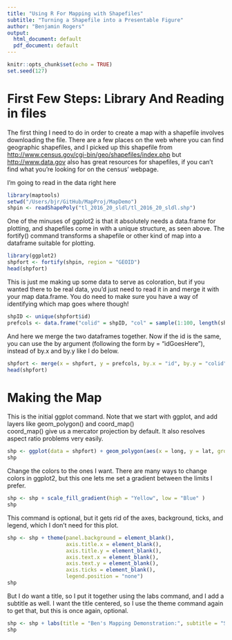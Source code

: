 ```yaml
---
title: "Using R For Mapping with Shapefiles"
subtitle: "Turning a Shapefile into a Presentable Figure"
author: "Benjamin Rogers"
output:
  html_document: default
  pdf_document: default
---
```


```r
knitr::opts_chunk$set(echo = TRUE)
set.seed(127)
```

# First Few Steps: Library And Reading in files

The first thing I need to do in order to create a map with a shapefile involves downloading the file. There are a few places on the web where you can find geographic shapefiles, and I picked up this shapefile from <http://www.census.gov/cgi-bin/geo/shapefiles/index.php> but
<http://www.data.gov> also has great resources for shapefiles, if you can't find what you're looking for on the census' webpage.

I'm going to read in the data right here

```r
library(maptools)
setwd("/Users/bjr/GitHub/MapProj/MapDemo")
shpin <- readShapePoly("tl_2016_20_sldl/tl_2016_20_sldl.shp")
```


 One of the minuses of ggplot2 is that it absolutely needs a data.frame for plotting, and shapefiles come in with a unique structure, as seen above. The fortify() command transforms a shapefile or other kind of map into a dataframe suitable for plotting.

```r
library(ggplot2)
shpfort <- fortify(shpin, region = "GEOID")
head(shpfort)
```

This is just me making up some data to serve as coloration, but if you wanted there to be real data, you'd just need to read it in and merge it with your map data.frame. You do need to make sure you have a way of identifying which map goes where though!
```r
shpID <- unique(shpfort$id)
prefcols <- data.frame("colid" = shpID, "col" = sample(1:100, length(shpID), replace = TRUE))
```

And here we merge the two dataframes together. Now if the id is the same, you can use the by argument (following the form by = "idGoesHere"), instead of by.x and by.y like I do below.
```r
shpfort <- merge(x = shpfort, y = prefcols, by.x = "id", by.y = "colid", all.x = TRUE)
head(shpfort)
```


# Making the Map

This is the initial ggplot command. Note that we start with ggplot, and add layers like geom_polygon() and coord_map()  
coord_map() give us a mercator projection by default. It also resolves aspect ratio problems very easily.

```r
shp <- ggplot(data = shpfort) + geom_polygon(aes(x = long, y = lat, group = group, fill = col, colour = I("black"))) + coord_map()
shp
```



Change the colors to the ones I want. There are many ways to change colors in ggplot2, but this one lets me set a gradient between the limits I prefer.
```r
shp <- shp + scale_fill_gradient(high = "Yellow", low = "Blue" )
shp
```

 This command is optional, but it gets rid of the axes, background, ticks, and legend, which I don't need for this plot.
```r
shp <- shp + theme(panel.background = element_blank(),
                   axis.title.x = element_blank(),
                   axis.title.y = element_blank(),
                   axis.text.x = element_blank(),
                   axis.text.y = element_blank(),
                   axis.ticks = element_blank(),
                   legend.position = "none")
shp
```

But I do want a title, so I put it together using the labs command, and I add a subtitle as well. I want the title centered, so I use the theme command again to get that, but this is once again, optional.
```r
shp <- shp + labs(title = "Ben's Mapping Demonstration:", subtitle = "State Legislative Districts in Kansas") + theme(plot.title = element_text(hjust =.5), plot.subtitle = element_text(hjust = .5))
shp
```




